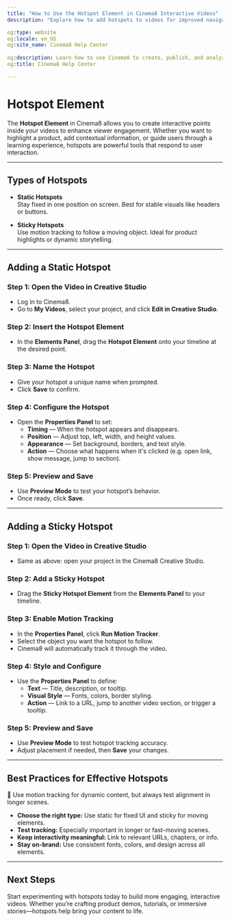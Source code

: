 ```yaml
---
title: "How to Use the Hotspot Element in Cinema8 Interactive Videos"
description: "Explore how to add hotspots to videos for improved navigation, pop-ups, or external links using the hotspot element. Visit Cinema8."

og:type: website
og:locale: en_US
og:site_name: Cinema8 Help Center
 
og:description: Learn how to use Cinema8 to create, publish, and analyze interactive videos.
og:title: Cinema8 Help Center

---
```



# Hotspot Element

The **Hotspot Element** in Cinema8 allows you to create interactive points inside your videos to enhance viewer engagement. Whether you want to highlight a product, add contextual information, or guide users through a learning experience, hotspots are powerful tools that respond to user interaction.

---

## Types of Hotspots

- **Static Hotspots**  
  Stay fixed in one position on screen. Best for stable visuals like headers or buttons.

- **Sticky Hotspots**  
  Use motion tracking to follow a moving object. Ideal for product highlights or dynamic storytelling.

---

## Adding a Static Hotspot

<Steps>

### Step 1: Open the Video in Creative Studio

- Log in to Cinema8.
- Go to **My Videos**, select your project, and click **Edit in Creative Studio**.

### Step 2: Insert the Hotspot Element

- In the **Elements Panel**, drag the **Hotspot Element** onto your timeline at the desired point.

### Step 3: Name the Hotspot

- Give your hotspot a unique name when prompted.
- Click **Save** to confirm.

### Step 4: Configure the Hotspot

- Open the **Properties Panel** to set:
  - **Timing** — When the hotspot appears and disappears.
  - **Position** — Adjust top, left, width, and height values.
  - **Appearance** — Set background, borders, and text style.
  - **Action** — Choose what happens when it's clicked (e.g. open link, show message, jump to section).

### Step 5: Preview and Save

- Use **Preview Mode** to test your hotspot’s behavior.
- Once ready, click **Save**.

</Steps>

---

## Adding a Sticky Hotspot

<Steps>

### Step 1: Open the Video in Creative Studio

- Same as above: open your project in the Cinema8 Creative Studio.

### Step 2: Add a Sticky Hotspot

- Drag the **Sticky Hotspot Element** from the **Elements Panel** to your timeline.

### Step 3: Enable Motion Tracking

- In the **Properties Panel**, click **Run Motion Tracker**.
- Select the object you want the hotspot to follow.
- Cinema8 will automatically track it through the video.

### Step 4: Style and Configure

- Use the **Properties Panel** to define:
  - **Text** — Title, description, or tooltip.
  - **Visual Style** — Fonts, colors, border styling.
  - **Action** — Link to a URL, jump to another video section, or trigger a tooltip.

### Step 5: Preview and Save

- Use **Preview Mode** to test hotspot tracking accuracy.
- Adjust placement if needed, then **Save** your changes.

</Steps>

---

## Best Practices for Effective Hotspots

<Callout type="info">
🎯 Use motion tracking for dynamic content, but always test alignment in longer scenes.
</Callout>

- **Choose the right type:** Use static for fixed UI and sticky for moving elements.
- **Test tracking:** Especially important in longer or fast-moving scenes.
- **Keep interactivity meaningful:** Link to relevant URLs, chapters, or info.
- **Stay on-brand:** Use consistent fonts, colors, and design across all elements.

---

## Next Steps

Start experimenting with hotspots today to build more engaging, interactive videos. Whether you’re crafting product demos, tutorials, or immersive stories—hotspots help bring your content to life.
